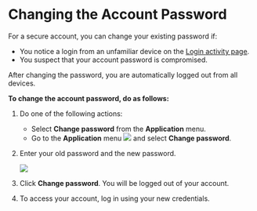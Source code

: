 
# Changing the Account Password

For a secure account, you can change your existing password if:

* You notice a login from an unfamiliar device on the <a href="accountloginactivity">Login activity page</a>.
* You suspect that your account password is compromised.

<p>
  <Admonition type="note">
  <p>After changing the password, you are automatically logged out from all devices.</p>
  </Admonition>
</p>

**To change the account password, do as follows:**

1. Do one of the following actions:

    * Select <b>Change password</b> from the <b>Application</b> menu.
    * Go to the <b>Application</b> menu <img src={BurgerMenu}/> and select <b>Change password</b>.

2. Enter your old password and the new password.

    ![](media/changepassword.png)

3. Click **Change password**. You will be logged out of your account.

4. To access your account, log in using your new credentials.